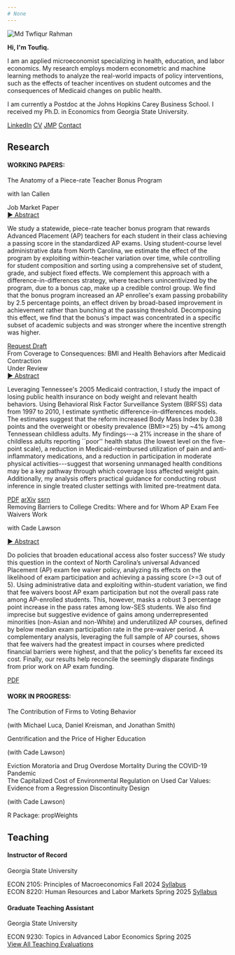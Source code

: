 ```yaml
---
# None
---
```


```{=html}
<div class="page-content">
  
  <section id="about" class="page-section">
  <div class="about-container">
    <div class="about-image">
      <img src="headshot2nobg2.jpg" alt="Md Twfiqur Rahman" />
    </div>

    <div class="about-text">
  <p class="greeting"><b>Hi, I'm Toufiq.</b></p>
  <p>I am an applied microeconomist specializing in health, education, and labor economics. My research employs modern econometric and machine learning methods to analyze the real-world impacts of policy interventions, such as the effects of teacher incentives on student outcomes and the consequences of Medicaid changes on public health.</p>
  <p>I am currently a Postdoc at the Johns Hopkins Carey Business School. I received my Ph.D. in Economics from Georgia State University.</p>
</div>

    <div class="about-links">
          <a href="https://www.linkedin.com/in/tofuiba/" class="paper-button">LinkedIn</a>
          <a href="assets/CV.pdf" class="paper-button">CV</a>
          <a href="https://www.dropbox.com/scl/fi/ggskshcy4m582pzm4tsqx/BMI_sep2024.pdf?rlkey=rslmrppi5jffd19vce2f6fc4c&st=ru31v465&dl=0" class="paper-button">JMP</a>
          <a href="mailto:mrahma44@jh.edu" class="paper-button">Contact</a>
  </div>
</section>

  <section id="research" class="page-section">
    <div class="content-wrapper">
      <h2>Research</h2>
      <h4><b>WORKING PAPERS:</b></h4>
      
<div class="paper-entry">
        <div class="paper-header">
          <span class="paper-title">The Anatomy of a Piece-rate Teacher Bonus Program</span>
        </div>
        <div class="paper-meta">
  <p class="paper-authors">with Ian Callen</p>
  <span class="paper-tag status">Job Market Paper</span>
</div>
        <a href="#" class="abstract-toggle">
    <span class="arrow">►</span> Abstract
  </a>
  <div class="abstract-content">
        <p class="paper-abstract">We study a statewide, piece-rate teacher bonus program that rewards Advanced Placement (AP) teachers for each student in their class achieving a passing score in the standardized AP exams. Using student-course level administrative data from North Carolina, we estimate the effect of the program by exploiting within-teacher variation over time, while controlling for student composition and sorting using a comprehensive set of student, grade, and subject fixed effects. We complement this approach with a difference-in-differences strategy, where teachers unincentivized by the program, due to a bonus cap, make up a credible control group. We find that the bonus program increased an AP enrollee's exam passing probability by 2.5 percentage points, an effect driven by broad-based improvement in achievement rather than bunching at the passing threshold. Decomposing this effect, we find that the bonus's impact was concentrated in a specific subset of academic subjects and was stronger where the incentive strength was higher.</p>
        
      </div>
      <div class="paper-links">
          <a href="mailto:mrahman24@student.gsu.edu" class="paper-button small">Request Draft</a>
        </div>
      </div>


    <div class="paper-entry">
  <div class="paper-header">
    <span class="paper-title">From Coverage to Consequences: BMI and Health Behaviors after Medicaid Contraction</span>
  </div>
   <div class="paper-meta">
        <span class="paper-tag status">Under Review</span>
      </div>
  
  <a href="#" class="abstract-toggle">
    <span class="arrow">►</span> Abstract
  </a>
  
  <div class="abstract-content">
    <p class="paper-abstract">
      Leveraging Tennessee's 2005 Medicaid contraction, I study the impact of losing public health insurance on body weight and relevant health behaviors. Using Behavioral Risk Factor Surveillance System (BRFSS) data from 1997 to 2010, I estimate synthetic difference-in-differences models. The estimates suggest that the reform increased Body Mass Index by 0.38 points and the overweight or obesity prevalence (BMI>=25) by ~4% among Tennessean childless adults. My findings---a 21% increase in the share of childless adults reporting ``poor'' health status (the lowest level on the five-point scale), a reduction in Medicaid-reimbursed utilization of pain and anti-inflammatory medications, and a reduction in participation in moderate physical activities---suggest that worsening unmanaged health conditions may be a key pathway through which coverage loss affected weight gain. Additionally, my analysis offers practical guidance for conducting robust inference in single treated cluster settings with limited pre-treatment data.
    </p>
  </div>
  
  <div class="paper-links">
    <a href="https://www.dropbox.com/scl/fi/11a4fe4ua86q54o3jdx2r/tenncare_bmi_final.pdf?rlkey=6zk5hv0ib7kuhil96c5aci2mi&st=jigempd2&dl=0" class="paper-button small">PDF</a>
    <a href="https://arxiv.org/pdf/2508.19155" class="paper-button small">arXiv</a>
    <a href="https://ssrn.com/abstract=4973914" class="paper-button small">ssrn</a>
  </div>
</div>

      <div class="paper-entry">
        <div class="paper-header">
          <span class="paper-title">Removing Barriers to College Credits: Where and for Whom AP Exam Fee Waivers Work</span>
        </div>
        <p class="paper-authors">with Cade Lawson</p>
        <a href="#" class="abstract-toggle">
    <span class="arrow">►</span> Abstract
  </a>
  
  <div class="abstract-content">
        <p class="paper-abstract">Do policies that broaden educational access also foster success? We study this question in the context of North Carolina’s universal Advanced Placement (AP) exam fee waiver policy, analyzing its effects on the likelihood of exam participation and achieving a passing score (>=3 out of 5). Using administrative data and exploiting within-student variation, we find that fee waivers boost AP exam participation but not the overall pass rate among AP-enrolled students. This, however, masks a robust 3 percentage point increase in the pass rates among low-SES students. We also find imprecise but suggestive evidence of gains among underrepresented minorities (non-Asian and non-White) and underutilized AP courses, defined by below median exam participation rate in the pre-waiver period. A complementary analysis, leveraging the full sample of AP courses, shows that fee waivers had the greatest impact in courses where predicted financial barriers were highest, and that the policy's benefits far exceed its cost. Finally, our results help reconcile the seemingly disparate findings from prior work on AP exam funding.</p>
        
        </div>
        <div class="paper-links">
    <a href="https://www.dropbox.com/scl/fi/u7eqhk6xm807ke6eusxw7/AP_fee_waivers.pdf?rlkey=ympqee3b792cn6tlhhpaii2uv&st=gptfkr26&dl=0" class="paper-button small">PDF</a>
  </div>
    </div>
    
    <h4><b>WORK IN PROGRESS:</b></h4>
<div class="wip-entry">
  <span class="wip-title">The Contribution of Firms to Voting Behavior</span>
  <p class="wip-authors">(with Michael Luca, Daniel Kreisman, and Jonathan Smith)</p>
</div>

<div class="wip-entry">
  <span class="wip-title">Gentrification and the Price of Higher Education</span> 
  <p class="wip-authors">(with Cade Lawson)</p>
</div>

<div class="wip-entry">
  <span class="wip-title">Eviction Moratoria and Drug Overdose Mortality During the COVID-19 Pandemic</span>
</div>

<div class="wip-entry">
  <span class="wip-title">The Capitalized Cost of Environmental Regulation on Used Car Values: Evidence from a Regression Discontinuity Design</span>
  <p class="wip-authors">(with Cade Lawson)</p>
</div>

<div class="wip-entry">
  <span class="wip-title">R Package: propWeights</span>
</div>
  </section>

 <section id="teaching" class="page-section">
  <div class="content-wrapper">
    <h2>Teaching</h2>

    <div class="teaching-role">
      <h4>Instructor of Record</h4>
      <p class="teaching-institution">Georgia State University</p>

      <div class="course-entry">
        <span class="course-title">ECON 2105: Principles of Macroeconomics</span>
        <span class="course-term">Fall 2024</span>
        <a href="assets/econ2105.pdf" class="course-link">Syllabus</a>
      </div>

      <div class="course-entry">
        <span class="course-title">ECON 8220: Human Resources and Labor Markets</span>
        <span class="course-term">Spring 2025</span>
        <a href="assets/econ8220.pdf" class="course-link">Syllabus</a>
      </div>
    </div>

    <div class="teaching-role">
      <h4>Graduate Teaching Assistant</h4>
      <p class="teaching-institution">Georgia State University</p>

      <div class="course-entry">
        <span class="course-title">ECON 9230: Topics in Advanced Labor Economics</span>
        <span class="course-term">Spring 2025</span>
      </div>
    </div>
    
    <div class="teaching-evals-link">
        <a href="assets/Teaching_Evaluation.pdf" class="paper-button">View All Teaching Evaluations</a>
    </div>

  </div>
</section>

</div>

<script>
  document.addEventListener('DOMContentLoaded', () => {
    const toggles = document.querySelectorAll('.abstract-toggle');

    toggles.forEach(toggle => {
      toggle.addEventListener('click', (event) => {
        event.preventDefault(); // Prevents page from jumping
        
        const abstract = toggle.nextElementSibling;
        const arrow = toggle.querySelector('.arrow'); // Find the arrow inside the link

        if (abstract && abstract.classList.contains('abstract-content')) {
          const isVisible = abstract.style.display === 'block';
          abstract.style.display = isVisible ? 'none' : 'block';
          
          // Add or remove the 'expanded' class to trigger the CSS rotation
          if (isVisible) {
            arrow.classList.remove('expanded');
          } else {
            arrow.classList.add('expanded');
          }
        }
      });
    });
  });
</script>
```
